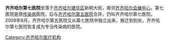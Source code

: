 '''齐齐哈尔第七医院'''坐落于[[齐齐哈尔|齐齐哈尔]][[建华区|建华区]]新明大街，南邻[[齐齐哈尔会展中心|齐齐哈尔会展中心]]。第七医院是原[[传染病|传染病]]医院，后与[[齐齐哈尔第五医院|齐齐哈尔第五医院]]合并，仍叫齐齐哈尔第七医院。2008年8月，齐齐哈尔第五医院又从第七医院中独立出来，搬迁到别处，齐齐哈尔第七医院恢复成为专治传染病的医院。

[[Category:齐齐哈尔医疗机构|Category:齐齐哈尔医疗机构]]


{{Hospital-stub}}